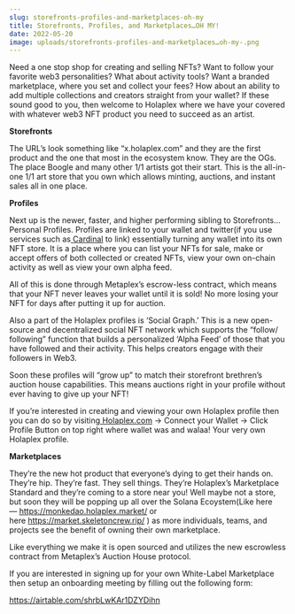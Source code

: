 ```yaml
---
slug: storefronts-profiles-and-marketplaces-oh-my
title: Storefronts, Profiles, and Marketplaces…OH MY!
date: 2022-05-20
image: uploads/storefronts-profiles-and-marketplaces…oh-my-.png
---
```

Need a one stop shop for creating and selling NFTs? Want to follow your favorite web3 personalities? What about activity tools? Want a branded marketplace, where you set and collect your fees? How about an ability to add multiple collections and creators straight from your wallet? If these sound good to you, then welcome to Holaplex where we have your covered with whatever web3 NFT product you need to succeed as an artist.

**Storefronts**

The URL’s look something like “x.holaplex.com” and they are the first product and the one that most in the ecosystem know. They are the OGs. The place Boogle and many other 1/1 artists got their start. This is the all-in-one 1/1 art store that you own which allows minting, auctions, and instant sales all in one place.

**Profiles**

Next up is the newer, faster, and higher performing sibling to Storefronts…Personal Profiles. Profiles are linked to your wallet and twitter(if you use services such as[ Cardinal](https://www.cardinal.so/) to link) essentially turning any wallet into its own NFT store. It is a place where you can list your NFTs for sale, make or accept offers of both collected or created NFTs, view your own on-chain activity as well as view your own alpha feed.

All of this is done through Metaplex’s escrow-less contract, which means that your NFT never leaves your wallet until it is sold! No more losing your NFT for days after putting it up for auction.

Also a part of the Holaplex profiles is ‘Social Graph.’ This is a new open-source and decentralized social NFT network which supports the “follow/ following” function that builds a personalized ‘Alpha Feed’ of those that you have followed and their activity. This helps creators engage with their followers in Web3.

Soon these profiles will “grow up” to match their storefront brethren’s auction house capabilities. This means auctions right in your profile without ever having to give up your NFT!

If you’re interested in creating and viewing your own Holaplex profile then you can do so by visiting[ Holaplex.com](http://holaplex.com/) → Connect your Wallet → Click Profile Button on top right where wallet was and walaa! Your very own Holaplex profile.

**Marketplaces**

They’re the new hot product that everyone’s dying to get their hands on. They’re hip. They’re fast. They sell things. They’re Holaplex’s Marketplace Standard and they’re coming to a store near you! Well maybe not a store, but soon they will be popping up all over the Solana Ecoystem(Like here — <https://monkedao.holaplex.market/> or here <https://market.skeletoncrew.rip/> ) as more individuals, teams, and projects see the benefit of owning their own marketplace.

Like everything we make it is open sourced and utilizes the new escrowless contract from Metaplex’s Auction House protocol.

If you are interested in signing up for your own White-Label Marketplace then setup an onboarding meeting by filling out the following form:

<https://airtable.com/shrbLwKAr1DZYDihn>